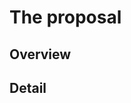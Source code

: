 # The proposal
<!--
Our proposal is to rebuild the PriorGen R package for making it a place-to-go for generating priors later to be used in Bayesian modeling. PriorGen was built for translating beliefs into prior information in the form of Beta and Gamma distributions. It can be mainly used for the generation of priors on the prevalence of disease and the sensitivity/specificity of diagnostic tests. This basic idea will be improved to make PriorGen a general purpose tool for translating prior beliefs in the form of statistical distribution and make it the engine of a Shiny app for a user-friendly experience.
-->

## Overview
<!--
Our proposal aims at increasing the use of Bayesian methods with a user-friendly experience with the process of generating priors.
-->

## Detail
<!--
Small workshops will be dedicated to the generation of the user interface of the Shiny app and to map all the valuable options for prior beliefs in terms of data (e.g. nominal, ordinal, count, continuous) and input (expert panel, parameters, histgrams).
The small workshops will end-up with a set of wireframes for the Shiny app and a list of functions that will form the building blocks of the PriorGen package.
Then PrioGen package and Shiny App will be coded and tested. A final version of PriorGen package will be released on CRAN. A PriorGen GitHub repository will serve for the project before and after package 


Depending on project type the detail section should include:

 - [ ] Minimum Viable Product
 - [ ] Architecture
 - [ ] Assumptions
-->
